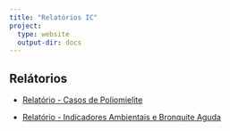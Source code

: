 ```yaml
---
title: "Relatórios IC"
project:
  type: website
  output-dir: docs
---
```


## Relátorios

-   [Relatório - Casos de Poliomielite](relatorio1.qmd)

-   [Relatório - Indicadores Ambientais e Bronquite Aguda](relatorio2.qmd)
